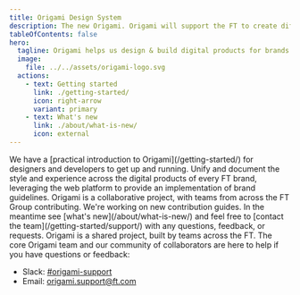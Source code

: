 ```yaml
---
title: Origami Design System
description: The new Origami. Origami will support the FT to create differentiated products, targeting different audiences, by scaling Origami to support more brands and platforms.
tableOfContents: false
hero:
  tagline: Origami helps us design & build digital products for brands across the FT Group. Explore our new user interface components and patterns. Rethought from the ground up, with aligned Figma libraries, design guidelines, and multi-brand support powered by design tokens.
  image:
    file: ../../assets/origami-logo.svg
  actions:
    - text: Getting started
      link: ./getting-started/
      icon: right-arrow
      variant: primary
    - text: What's new
      link: ./about/what-is-new/
      icon: external
---
```



<CardGrid>
<Card title="Get started" icon="document">
	We have a [practical introduction to Origami](/getting-started/) for designers and developers to get up and running.
</Card>
<Card title="Mission" icon="rocket">
	Unify and document the style and experience across the digital products of
	every FT brand, leveraging the web platform to provide an implementation of
	brand guidelines.
</Card>
<Card title="Contribute" icon="star">
	Origami is a collaborative project, with teams from across the FT Group contributing. We're working on new contribution guides. In the meantime see [what's new](/about/what-is-new/) and feel free to [contact the team](/getting-started/support/) with any questions, feedback, or requests.
</Card>

<Card title="Contact" icon="slack">
  Origami is a shared project, built by teams across the FT. The core Origami team and our community of collaborators are here to help if you have questions or feedback:

  <ul>
    <li>Slack: <a href="https://financialtimes.slack.com/messages/origami-support">#origami-support</a></li>
    <li>Email:  <a href="mailto:origami.support@ft.com">origami.support@ft.com</a></li>
  </ul>
</Card>

</CardGrid>
